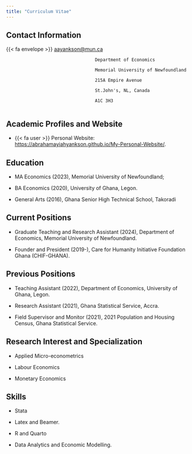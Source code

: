 ```yaml
---
title: "Curriculum Vitae"
---
```


## Contact Information

{{< fa envelope >}} [aayankson@mun.ca](mailto:aayankson@mun.ca)

                                      Department of Economics
                                      
                                      Memorial University of Newfoundland
                                      
                                      215A Empire Avenue
                                      
                                      St.John's, NL, Canada
                                      
                                      A1C 3H3
                                      


## Academic Profiles and Website

- {{< fa user >}} Personal Website: [https://abrahamayiahyankson.github.io/My-Personal-Website/](https://abrahamayiahyankson.github.io/My-Personal-Website/).

## Education

- MA Economics (2023), Memorial University of Newfoundland;

- BA Economics (2020), University of Ghana, Legon.

- General Arts (2016), Ghana Senior High Technical School, Takoradi

## Current Positions

- Graduate Teaching and Research Assistant (2024), Department of Economics, Memorial University of Newfoundland.

- Founder and President (2019-), Care for Humanity Initiative Foundation Ghana (CHIF-GHANA).

## Previous Positions

- Teaching Assistant (2022), Department of Economics, University of Ghana, Legon.

- Research Assistant (2021), Ghana Statistical Service, Accra.

- Field Supervisor and Monitor (2021), 2021 Population and Housing Census, Ghana Statistical Service.

## Research Interest and Specialization

- Applied Micro-econometrics

- Labour Economics

- Monetary Economics

## Skills
- Stata 

- Latex and Beamer.

- R and Quarto

- Data Analytics and Economic Modelling.
